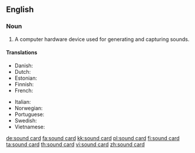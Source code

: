 ==English==

===Noun===
{{en-noun}}

# {{context|computer hardware|lang=en}} A computer hardware device used for generating and capturing sounds.

====Translations====
{{trans-top|A computer hardware device used for generating and capturing sounds}}
* Danish: {{t|da|lydkort}}
* Dutch: {{t|nl|geluidskaart}}
* Estonian: {{t|et|helikaart}}
* Finnish: {{t+|fi|äänikortti}}
* French: {{t|fr|carte son|f}}
{{trans-mid}}
* Italian: {{t|it|scheda audio|f}}
* Norwegian: {{t|no|lydkort}}
* Portuguese: {{t|pt|placa de som}}
* Swedish: {{t+|sv|ljudkort}}
* Vietnamese: {{t|vi|bo mạch âm thanh}}
{{trans-bottom}}

[[de:sound card]]
[[fa:sound card]]
[[kk:sound card]]
[[pl:sound card]]
[[fi:sound card]]
[[ta:sound card]]
[[th:sound card]]
[[vi:sound card]]
[[zh:sound card]]